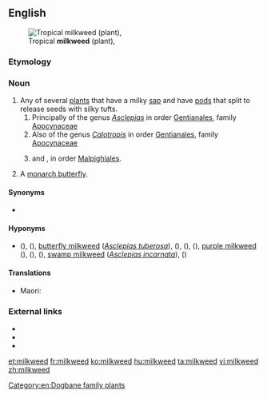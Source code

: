 ==English==
[[File:Asclepias_curassavica13.jpg|thumb|Tropical '''milkweed''' (plant), {{taxlink|Asclepias curassavica|species|noshow=1}}]]

===Etymology===
{{compound|milk|weed|lang=en}}

===Noun===
{{en-noun}}

# Any of several [[plant]]s that have a milky [[sap]] and have [[pod]]s that split to release seeds with silky tufts.
## Principally of the genus ''[[Asclepias]]'' in order [[Gentianales]], family [[Apocynaceae]]
## Also of the genus ''[[Calotropis]]'' in order [[Gentianales]], family [[Apocynaceae]]
## {{taxlink|Euphorbia peplus|species|noshow=1}} and {{taxlink|Euphorbia heterophylla|species|noshow=1}}, in order [[Malpighiales]].
# A [[monarch butterfly]].

====Synonyms====
* {{l|en|silkweed}}

====Hyponyms====
* {{sense|plants in genus ''Asclepias''}} {{vern|common milkweed|pedia=1}} ({{taxlink|Asclepias syriaca|species|noshow=1}}), {{vern|clasping milkweed|pedia=1}} ({{taxlink|Asclepias amplexicaulis|species|noshow=1}}), [[butterfly milkweed]] (''[[Asclepias tuberosa]]''), {{vern|fourleaf milkweed|pedia=1}} ({{taxlink|Asclepias quadrifolia|species|noshow=1}}), {{vern|green comet milkweed|pedia=1}} ({{taxlink|Asclepias viridiflora|species|noshow=1}}), {{vern|poke milkweed|pedia=1}} ({{taxlink|Asclepias exaltata|species|noshow=1}}), [[purple milkweed]] ({{taxlink|Asclepias purpurascens|species|noshow=1}}), {{vern|red milkweed|pedia=1}} ({{taxlink|Asclepias rubra|species|noshow=1}}), {{vern|redring milkweed|pedia=1}} ({{taxlink|Asclepias variegata|species|noshow=1}}), [[swamp milkweed]] (''[[Asclepias incarnata]]''), {{vern|whorled milkweed|pedia=1}} ({{taxlink|Asclepias verticillata|species|noshow=1}})

====Translations====
{{trans-top|a plant}}
{{trans-mid}}
* Maori: {{t|mi|kaikaiatua }}
{{trans-bottom}}

===External links===
* {{pedia}}
* {{specieslite|Asclepias}}
* {{R:USDA Plants|ASCLE}}

[[Category:en:Dogbane family plants]]

[[et:milkweed]]
[[fr:milkweed]]
[[ko:milkweed]]
[[hu:milkweed]]
[[ta:milkweed]]
[[vi:milkweed]]
[[zh:milkweed]]